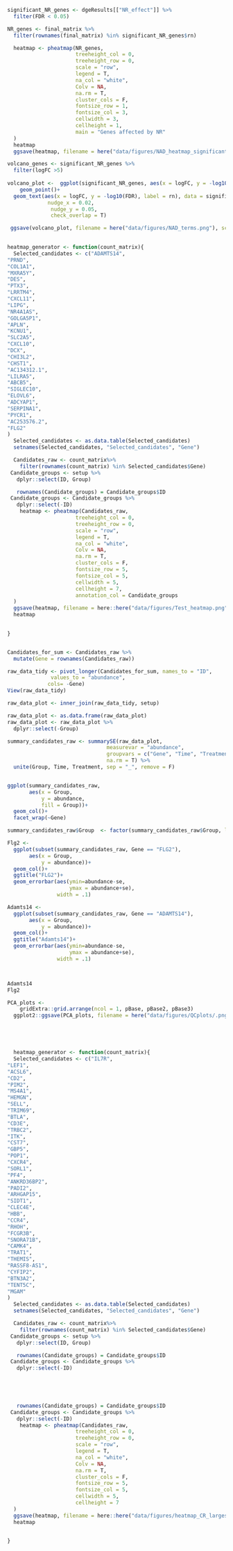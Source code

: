 


```r
significant_NR_genes <- dgeResults[["NR_effect"]] %>% 
  filter(FDR < 0.05)

NR_genes <- final_matrix %>% 
  filter(rownames(final_matrix) %in% significant_NR_genes$rn)

  heatmap <- pheatmap(NR_genes,
                      treeheight_col = 0,
                      treeheight_row = 0,
                      scale = "row",
                      legend = T,
                      na_col = "white",
                      Colv = NA,
                      na.rm = T,
                      cluster_cols = F,
                      fontsize_row = 1,
                      fontsize_col = 3,
                      cellwidth = 3,
                      cellheight = 1,
                      main = "Genes affected by NR"
  )
  heatmap
  ggsave(heatmap, filename = here("data/figures/NAD_heatmap_significant.png"), scale = 1)

volcano_genes <- significant_NR_genes %>% 
  filter(logFC >5)
  
volcano_plot <-  ggplot(significant_NR_genes, aes(x = logFC, y = -log10(FDR))) +
    geom_point()+
  geom_text(aes(x = logFC, y = -log10(FDR), label = rn), data = significant_NR_genes[significant_NR_genes$rn %in% volcano_genes$rn,],
             nudge_x = 0.02,
              nudge_y = 0.05,
              check_overlap = T)

 ggsave(volcano_plot, filename = here("data/figures/NAD_terms.png"), scale = 2.5)
  
```

```r

heatmap_generator <- function(count_matrix){
  Selected_candidates <- c("ADAMTS14",
"PRND",
"COL1A1",
"MXRA5Y",
"DES",
"PTX3",
"LRRTM4",
"CXCL11",
"LIPG",
"NR4A1AS",
"GOLGA5P1",
"APLN",
"KCNU1",
"SLC2A5",
"CXCL10",
"DCX",
"CHI3L2",
"CHST1",
"AC134312.1",
"LILRA5",
"ABCB5",
"SIGLEC10",
"ELOVL6",
"ADCYAP1",
"SERPINA1",
"PYCR1",
"AC253576.2",
"FLG2"
)
  Selected_candidates <- as.data.table(Selected_candidates)
  setnames(Selected_candidates, "Selected_candidates", "Gene")

  Candidates_raw <- count_matrix%>%
    filter(rownames(count_matrix) %in% Selected_candidates$Gene)
 Candidate_groups <- setup %>% 
   dplyr::select(ID, Group) 

   rownames(Candidate_groups) = Candidate_groups$ID
 Candidate_groups <- Candidate_groups %>% 
   dplyr::select(-ID)
    heatmap <- pheatmap(Candidates_raw,
                      treeheight_col = 0,
                      treeheight_row = 0,
                      scale = "row",
                      legend = T,
                      na_col = "white",
                      Colv = NA,
                      na.rm = T,
                      cluster_cols = F,
                      fontsize_row = 5,
                      fontsize_col = 5,
                      cellwidth = 5,
                      cellheight = 7,
                      annotation_col = Candidate_groups
  )
  ggsave(heatmap, filename = here::here("data/figures/Test_heatmap.png"), scale = 1.5)
  heatmap
  

}



```

```r


Candidates_for_sum <- Candidates_raw %>% 
  mutate(Gene = rownames(Candidates_raw))

raw_data_tidy <- pivot_longer(Candidates_for_sum, names_to = "ID",
              values_to = "abundance",
             cols= -Gene)
View(raw_data_tidy)

raw_data_plot <- inner_join(raw_data_tidy, setup)

raw_data_plot <- as.data.frame(raw_data_plot)
raw_data_plot <- raw_data_plot %>%
  dplyr::select(-Group)

summary_candidates_raw <- summarySE(raw_data_plot,
                                measurevar = "abundance",
                                groupvars = c("Gene", "Time", "Treatment"),
                                na.rm = T) %>%
  unite(Group, Time, Treatment, sep = "_", remove = F)


ggplot(summary_candidates_raw,
       aes(x = Group, 
           y = abundance, 
           fill = Group))+
  geom_col()+
  facet_wrap(~Gene)

summary_candidates_raw$Group  <- factor(summary_candidates_raw$Group, levels = c("A_Placebo", "A_NR", "B_Placebo", "B_NR"))

Flg2 <- 
  ggplot(subset(summary_candidates_raw, Gene == "FLG2"), 
       aes(x = Group, 
           y = abundance))+
  geom_col()+
  ggtitle("FLG2")+
  geom_errorbar(aes(ymin=abundance-se, 
                    ymax = abundance+se), 
                width = .1) 

Adamts14 <- 
  ggplot(subset(summary_candidates_raw, Gene == "ADAMTS14"), 
       aes(x = Group, 
           y = abundance))+
  geom_col()+
  ggtitle("Adamts14")+
  geom_errorbar(aes(ymin=abundance-se, 
                    ymax = abundance+se), 
                width = .1) 



Adamts14
Flg2


```
```r


PCA_plots <-
    gridExtra::grid.arrange(ncol = 1, pBase, pBase2, pBase3)
  ggplot2::ggsave(PCA_plots, filename = here("data/figures/QCplots/.png"))






```


```r

  heatmap_generator <- function(count_matrix){
  Selected_candidates <- c("IL7R",
"LEF1",
"ACSL6",
"CD2",
"PIM2",
"MS4A1",
"HEMGN",
"SELL",
"TRIM69",
"BTLA",
"CD3E",
"TRBC2",
"ITK",
"CST7",
"GBP5",
"POP1",
"CXCR4",
"SORL1",
"PF4",
"ANKRD36BP2",
"PADI2",
"ARHGAP15",
"SIDT1",
"CLEC4E",
"HBB",
"CCR4",
"RHOH",
"FCGR3B",
"SNORA71B",
"CAMK4",
"TRAT1",
"THEMIS",
"RASSF8-AS1",
"CYFIP2",
"BTN3A2",
"TENT5C",
"MGAM"
)
  Selected_candidates <- as.data.table(Selected_candidates)
  setnames(Selected_candidates, "Selected_candidates", "Gene")

  Candidates_raw <- count_matrix%>%
    filter(rownames(count_matrix) %in% Selected_candidates$Gene)
 Candidate_groups <- setup %>% 
   dplyr::select(ID, Group) 

   rownames(Candidate_groups) = Candidate_groups$ID
 Candidate_groups <- Candidate_groups %>% 
   dplyr::select(-ID)

 


 
   rownames(Candidate_groups) = Candidate_groups$ID
 Candidate_groups <- Candidate_groups %>% 
   dplyr::select(-ID)
    heatmap <- pheatmap(Candidates_raw,
                      treeheight_col = 0,
                      treeheight_row = 0,
                      scale = "row",
                      legend = T,
                      na_col = "white",
                      Colv = NA,
                      na.rm = T,
                      cluster_cols = F,
                      fontsize_row = 5,
                      fontsize_col = 5,
                      cellwidth = 5,
                      cellheight = 7
  )
  ggsave(heatmap, filename = here::here("data/figures/heatmap_CR_largest_FC.png"), scale = 1.5)
  heatmap
  

}



```

